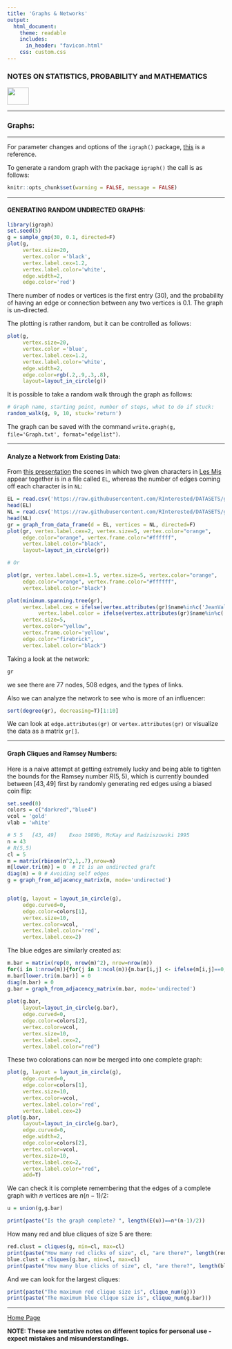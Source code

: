 ```yaml
---
title: 'Graphs & Networks'
output: 
  html_document:
    theme: readable
    includes:
      in_header: "favicon.html" 
    css: custom.css
---
```


### **NOTES ON STATISTICS, PROBABILITY and MATHEMATICS**

<a href="http://rinterested.github.io/statistics/index.html">
<img HEIGHT="40" WIDTH="50" src="logo.PNG"></a>

---

### Graphs:

---

For parameter changes and options of the `igraph()` package, [this](https://kateto.net/wp-content/uploads/2016/06/Polnet%202016%20R%20Network%20Visualization%20Workshop.pdf) is a reference.

To generate a random graph with the package `igraph()` the call is as follows:

```r
knitr::opts_chunk$set(warning = FALSE, message = FALSE) 
```


---

#### GENERATING RANDOM UNDIRECTED GRAPHS:


```r
library(igraph)
set.seed(5)
g = sample_gnp(30, 0.1, directed=F)
plot(g, 
     vertex.size=20, 
     vertex.color ='black',
     vertex.label.cex=1.2,
     vertex.label.color='white',
     edge.width=2,
     edge.color='red')
```

There number of nodes or vertices is the first entry ($30$), and the probability of having an edge or connection between any two vertices is $0.1.$ The graph is un-directed.

The plotting is rather random, but it can be controlled as follows:


```r
plot(g, 
     vertex.size=20, 
     vertex.color ='blue',
     vertex.label.cex=1.2,
     vertex.label.color='white',
     edge.width=2,
     edge.color=rgb(.2,.9,.3,.8),
     layout=layout_in_circle(g))
```

It is possible to take a random walk through the graph as follows:

```r
# Graph name, starting point, number of steps, what to do if stuck:
random_walk(g, 9, 10, stuck='return')
```

The graph can be saved with the command `write.graph(g, file='Graph.txt', format="edgelist")`.

---

#### Analyze a Network from Existing Data:

From [this presentation](https://www.youtube.com/watch?v=gRkCgIejXCI&t=260s&ab_channel=Pierre-AlexandreBalland) the scenes in which two given characters in [Les Mis](https://en.wikipedia.org/wiki/Les_Mis%C3%A9rables) appear together is in a file called `EL`, whereas the number of edges coming off each character is in `NL`:

```r
EL = read.csv('https://raw.githubusercontent.com/RInterested/DATASETS/gh-pages/lesmis-el.csv')
head(EL)
NL = read.csv('https://raw.githubusercontent.com/RInterested/DATASETS/gh-pages/lesmis-nl.csv')
head(NL)
gr = graph_from_data_frame(d = EL, vertices = NL, directed=F)
plot(gr, vertex.label.cex=2, vertex.size=5, vertex.color="orange",
     edge.color="orange", vertex.frame.color="#ffffff",
     vertex.label.color="black",
     layout=layout_in_circle(gr))

# Or

plot(gr, vertex.label.cex=1.5, vertex.size=5, vertex.color="orange",
     edge.color="orange", vertex.frame.color="#ffffff",
     vertex.label.color="black")

plot(minimum.spanning.tree(gr), 
     vertex.label.cex = ifelse(vertex.attributes(gr)$name%in%c('JeanValjean','Cosette','Marius','Javert', 'Fantine', 'Gavroche'), 4, 2),
          vertex.label.color = ifelse(vertex.attributes(gr)$name%in%c('JeanValjean','Cosette','Marius','Javert', 'Fantine', 'Gavroche'), 'red', NA),
     vertex.size=5, 
     vertex.color="yellow",
     vertex.frame.color='yellow',
     edge.color="firebrick", 
     vertex.label.color="black")

```

Taking a look at the network:

```r
gr
```

we see there are $77$ nodes, $508$ edges, and the types of links.

Also we can analyze the network to see who is more of an influencer:

```r
sort(degree(gr), decreasing=T)[1:10]
```

We can look at `edge.attributes(gr)` or `vertex.attributes(gr)` or visualize the data as a matrix `gr[]`.

---

#### Graph Cliques and Ramsey Numbers:

Here is a naive attempt at getting extremely lucky and being able to tighten the bounds for the Ramsey number $R(5,5)$, which is currently bounded between $[43, 49]$ first by randomly generating red edges using a biased coin flip:

```r
set.seed(0)
colors = c("darkred","blue4")
vcol = 'gold'
vlab = 'white'

# 5	5	[43, 49]	Exoo 1989b, McKay and Radziszowski 1995
n = 43
# R(5,5)
cl = 5
m = matrix(rbinom(n^2,1,.7),nrow=n)
m[lower.tri(m)] = 0  # It is an undirected graft
diag(m) = 0 # Avoiding self edges
g = graph_from_adjacency_matrix(m, mode='undirected')


plot(g, layout = layout_in_circle(g),
     edge.curved=0, 
     edge.color=colors[1],
     vertex.size=10, 
     vertex.color=vcol,
     vertex.label.color='red',
     vertex.label.cex=2)

```

The blue edges are similarly created as:

```r
m.bar = matrix(rep(0, nrow(m)^2), nrow=nrow(m))
for(i in 1:nrow(m)){for(j in 1:ncol(m)){m.bar[i,j] <- ifelse(m[i,j]==0,1,0)}}
m.bar[lower.tri(m.bar)] = 0  
diag(m.bar) = 0
g.bar = graph_from_adjacency_matrix(m.bar, mode='undirected')
 
plot(g.bar, 
     layout=layout_in_circle(g.bar), 
     edge.curved=0, 
     edge.color=colors[2],
     vertex.color=vcol,
     vertex.size=10,
     vertex.label.cex=2,
     vertex.label.color="red")
```
These two colorations can now be merged into one complete graph:

```r
plot(g, layout = layout_in_circle(g),
     edge.curved=0, 
     edge.color=colors[1],
     vertex.size=10, 
     vertex.color=vcol,
     vertex.label.color='red',
     vertex.label.cex=2)
plot(g.bar, 
     layout=layout_in_circle(g.bar), 
     edge.curved=0, 
     edge.width=2,
     edge.color=colors[2],
     vertex.color=vcol,
     vertex.size=10,
     vertex.label.cex=2,
     vertex.label.color="red",
     add=T)
```

We can check it is complete remembering that the edges of a complete graph with $n$ vertices are $n (n-1)/2:$

```r
u = union(g,g.bar)

print(paste("Is the graph complete? ", length(E(u))==n*(n-1)/2))
```

How many red and blue cliques of size $5$ are there:

```r
red.clust = cliques(g, min=cl, max=cl)
print(paste("How many red clicks of size", cl, "are there?", length(red.clust),"."))
blue.clust = cliques(g.bar, min=cl, max=cl)
print(paste("How many blue clicks of size", cl, "are there?", length(blue.clust),'.'))
```

And we can look for the largest cliques:

```r
print(paste("The maximum red clique size is", clique_num(g)))
print(paste("The maximum blue clique size is", clique_num(g.bar)))
```

---
<a href="http://rinterested.github.io/statistics/index.html">Home Page</a>

**NOTE: These are tentative notes on different topics for personal use - expect mistakes and misunderstandings.**
